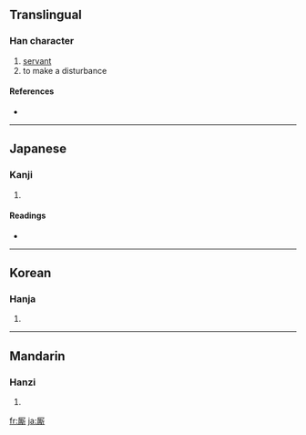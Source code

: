 {{also|廝}}
==Translingual==

===Han character===
{{Han char|rn=27|rad=厂|as=12|sn=14|four=|canj=一廿金中 (MTCL)}}

# [[servant]]
# to make a disturbance

====References====
* {{Han ref|kx=0163.010|dkj=03026|dj=0371.010|hdz=10077.130|uh=53AE|ud=21422}}

----

==Japanese==

===Kanji===
{{ja-kanji|grade=|rs=厂12}}

# {{defn|Japanese}}

====Readings====
* {{ja-readings|on=[[し]] (shi)|kun=[[こもの]] (komono)}}

----

==Korean==

===Hanja===
{{ko-hanja|hangeul=시|rv=si|mr=si}}

# {{defn|Korean}}

----

==Mandarin==

===Hanzi===
{{cmn-hanzi|tra=廝|pin=[[qiān]] ([[qian1]]), [[sī]] ([[si1]])|wg=ch'ien<sup>1</sup>, ssu<sup>1</sup>}}

# {{defn|Mandarin}}

[[fr:厮]]
[[ja:厮]]